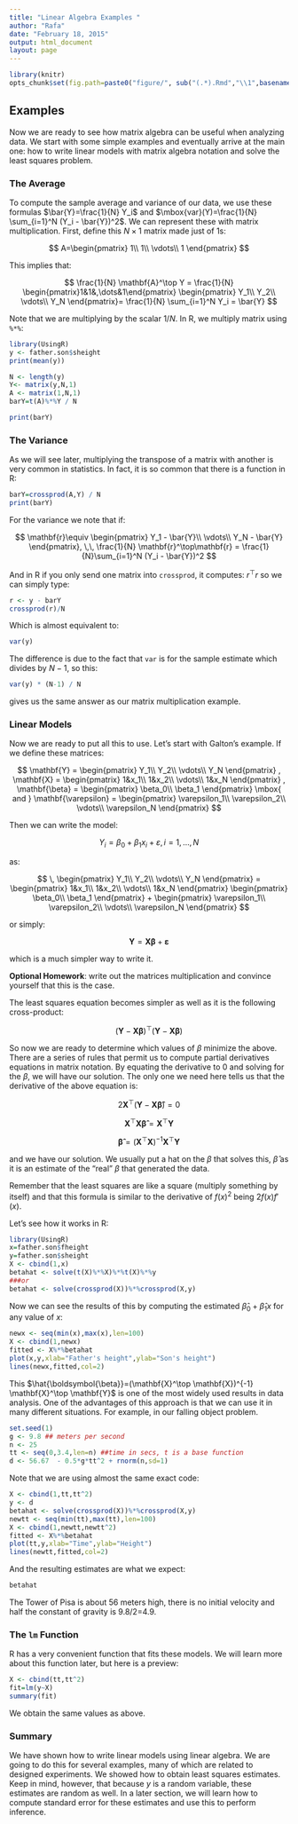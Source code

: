 ```yaml
---
title: "Linear Algebra Examples "
author: "Rafa"
date: "February 18, 2015"
output: html_document
layout: page
---
```


```r
library(knitr)
opts_chunk$set(fig.path=paste0("figure/", sub("(.*).Rmd","\\1",basename(knitr:::knit_concord$get('infile'))), "-"))
```

## Examples 

Now we are ready to see how matrix algebra can be useful when analyzing data. We start with some simple examples and eventually arrive at the main one: how to write linear models with matrix algebra notation and solve the least squares problem.


### The Average

To compute the sample average and variance of our data, we use these formulas $\bar{Y}=\frac{1}{N} Y_i$ and $\mbox{var}(Y)=\frac{1}{N} \sum_{i=1}^N (Y_i - \bar{Y})^2$. We can represent these with matrix multiplication. First, define this $N \times 1$ matrix made just of 1s:

$$
A=\begin{pmatrix}
1\\
1\\
\vdots\\
1
\end{pmatrix}
$$

This implies that:

$$
\frac{1}{N}
\mathbf{A}^\top Y = \frac{1}{N}
\begin{pmatrix}1&1&,\dots&1\end{pmatrix}
\begin{pmatrix}
Y_1\\
Y_2\\
\vdots\\
Y_N
\end{pmatrix}=
\frac{1}{N} \sum_{i=1}^N Y_i
= \bar{Y}
$$

Note that we are multiplying by the scalar $1/N$. In R, we multiply matrix using `%*%`:

```r
library(UsingR)
y <- father.son$sheight
print(mean(y))

N <- length(y)
Y<- matrix(y,N,1)
A <- matrix(1,N,1)
barY=t(A)%*%Y / N

print(barY)
```

### The Variance

As we will see later, multiplying the transpose of a matrix with another is very common in statistics. In fact, it is so common that there is a function in R:

```r
barY=crossprod(A,Y) / N
print(barY)
```

For the variance we note that if:

$$
\mathbf{r}\equiv \begin{pmatrix}
Y_1 - \bar{Y}\\
\vdots\\
Y_N - \bar{Y}
\end{pmatrix}, \,\,
\frac{1}{N} \mathbf{r}^\top\mathbf{r} = 
\frac{1}{N}\sum_{i=1}^N (Y_i - \bar{Y})^2
$$

And in R if you only send one matrix into `crossprod`, it computes: $r^\top r$ so we can simply type:

```r
r <- y - barY
crossprod(r)/N
```

Which is almost equivalent to:
```r
var(y) 
```
The difference is due to the fact that `var` is for the sample estimate which divides by $N-1$, so this:

```r
var(y) * (N-1) / N
```
gives us the same answer as our matrix multiplication example.

### Linear Models

Now we are ready to put all this to use. Let's start with Galton's example. If we define these matrices:
 
$$
\mathbf{Y} = \begin{pmatrix}
Y_1\\
Y_2\\
\vdots\\
Y_N
\end{pmatrix}
,
\mathbf{X} = \begin{pmatrix}
1&x_1\\
1&x_2\\
\vdots\\
1&x_N
\end{pmatrix}
,
\mathbf{\beta} = \begin{pmatrix}
\beta_0\\
\beta_1
\end{pmatrix} \mbox{ and }
\mathbf{\varepsilon} = \begin{pmatrix}
\varepsilon_1\\
\varepsilon_2\\
\vdots\\
\varepsilon_N
\end{pmatrix}
$$



Then we can write the model:

$$ 
Y_i = \beta_0 + \beta_1 x_i + \varepsilon, i=1,\dots,N 
$$

as: 


$$
\,
\begin{pmatrix}
Y_1\\
Y_2\\
\vdots\\
Y_N
\end{pmatrix} = 
\begin{pmatrix}
1&x_1\\
1&x_2\\
\vdots\\
1&x_N
\end{pmatrix}
\begin{pmatrix}
\beta_0\\
\beta_1
\end{pmatrix} +
\begin{pmatrix}
\varepsilon_1\\
\varepsilon_2\\
\vdots\\
\varepsilon_N
\end{pmatrix}
$$

or simply: 

$$
\mathbf{Y}=\mathbf{X}\boldsymbol{\beta}+\boldsymbol{\varepsilon}
$$

which is a much simpler way to write it. 


**Optional Homework**: write out the matrices multiplication and convince yourself that this is the case.

The least squares equation becomes simpler as well as it is the following cross-product:

$$
(\mathbf{Y}-\mathbf{X}\boldsymbol{\beta})^\top
(\mathbf{Y}-\mathbf{X}\boldsymbol{\beta})
$$

So now we are ready to determine which values of $\beta$ minimize the above. There are a series of rules that permit us to compute partial derivatives equations in matrix notation. By equating the derivative to 0 and solving for the $\beta$, we will have our solution. The only one we need here tells us that the derivative of the above equation is:

$$
2 \mathbf{X}^\top (\mathbf{Y} - \mathbf{X} \boldsymbol{\hat{\beta}})=0
$$

$$
\mathbf{X}^\top \mathbf{X} \boldsymbol{\hat{\beta}} = \mathbf{X}^\top \mathbf{Y}   
$$


$$
\boldsymbol{\hat{\beta}} = (\mathbf{X}^\top \mathbf{X})^{-1} \mathbf{X}^\top \mathbf{Y}   
$$

and we have our solution. We usually put a hat on the $\beta$ that solves this, $\hat{\beta}$ as it is an estimate of the "real" $\beta$ that generated the data.

Remember that the least squares are like a square (multiply something by itself) and that this formula is similar to the derivative of $f(x)^2$ being $2f(x)f\prime (x)$. 

Let's see how it works in R:

```r
library(UsingR)
x=father.son$fheight
y=father.son$sheight
X <- cbind(1,x)
betahat <- solve(t(X)%*%X)%*%t(X)%*%y
###or
betahat <- solve(crossprod(X))%*%crossprod(X,y)
```


Now we can see the results of this by computing the estimated $\hat{\beta}_0+\hat{\beta}_1 x$ for any value of $x$:

```r
newx <- seq(min(x),max(x),len=100)
X <- cbind(1,newx)
fitted <- X%*%betahat
plot(x,y,xlab="Father's height",ylab="Son's height")
lines(newx,fitted,col=2)
```

This $\hat{\boldsymbol{\beta}}=(\mathbf{X}^\top \mathbf{X})^{-1} \mathbf{X}^\top \mathbf{Y}$ is one of the most widely used results in data analysis. One of the advantages of this approach is that we can use it in many different situations.  For example, in our falling object problem. 
 
```r
set.seed(1)
g <- 9.8 ## meters per second
n <- 25
tt <- seq(0,3.4,len=n) ##time in secs, t is a base function
d <- 56.67  - 0.5*g*tt^2 + rnorm(n,sd=1)
```

Note that we are using almost the same exact code:


```r
X <- cbind(1,tt,tt^2)
y <- d
betahat <- solve(crossprod(X))%*%crossprod(X,y)
newtt <- seq(min(tt),max(tt),len=100)
X <- cbind(1,newtt,newtt^2)
fitted <- X%*%betahat
plot(tt,y,xlab="Time",ylab="Height")
lines(newtt,fitted,col=2)
```

And the resulting estimates are what we expect:

```r
betahat
```

The Tower of Pisa is about 56 meters high, there is no initial velocity and half the constant of gravity is 9.8/2=4.9.

### The `lm` Function
R has a very convenient function that fits these models. We will learn more about this function later, but here is a preview:

```r
X <- cbind(tt,tt^2)
fit=lm(y~X)
summary(fit)
```

We obtain the same values as above.


### Summary

We have shown how to write linear models using linear algebra. We are going to do this for several examples, many of which are related to designed experiments. We showed how to obtain least squares estimates. Keep in mind, however, that because $y$ is a random variable, these estimates are random as well. In a later section, we will learn how to compute standard error for these estimates and use this to perform inference.




